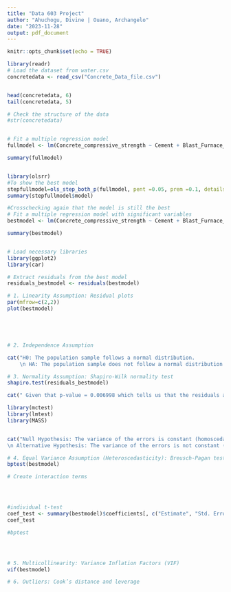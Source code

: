 ```yaml
---
title: "Data 603 Project"
author: "Ahuchogu, Divine | Ouano, Archangelo"
date: "2023-11-28"
output: pdf_document
---
```


```r
knitr::opts_chunk$set(echo = TRUE)
```



```r
library(readr)
# Load the dataset from water.csv
concretedata <- read_csv("Concrete_Data_file.csv")


head(concretedata, 6)
tail(concretedata, 5)

```


```r

# Check the structure of the data
#str(concretedata)


# Fit a multiple regression model
fullmodel <- lm(Concrete_compressive_strength ~ Cement + Blast_Furnace_Slag + Fly_Ash + Water + Superplasticizer + Coarse_Aggregate + Fine_Aggregate + Age_by_day, data = concretedata)

summary(fullmodel)



```

```r

library(olsrr)
#To show the best model
stepfullmodel=ols_step_both_p(fullmodel, pent =0.05, prem =0.1, details=FALSE)
summary(stepfullmodel$model)


```


```r
#Crosschecking again that the model is still the best
# Fit a multiple regression model with significant variables
bestmodel <- lm(Concrete_compressive_strength ~ Cement + Blast_Furnace_Slag + Fly_Ash + Water + Superplasticizer + Age_by_day, data = concretedata)

summary(bestmodel)

```


```r


```


```r
# Load necessary libraries
library(ggplot2)
library(car)

# Extract residuals from the best model
residuals_bestmodel <- residuals(bestmodel)

# 1. Linearity Assumption: Residual plots
par(mfrow=c(2,2))
plot(bestmodel)

```

```r



```


```r


```


```r

```

```r


```

```r

# 2. Independence Assumption


```


```r

cat("H0: The population sample follows a normal distribution.
    \n HA: The population sample does not follow a normal distribution. \n")

# 3. Normality Assumption: Shapiro-Wilk normality test
shapiro.test(residuals_bestmodel)

cat(" Given that p-value = 0.006998 which tells us that the residuals are not perfectly normally distributed, we reject the null hypothesis at 0.05 significant level.")

```


```r
library(mctest)
library(lmtest)
library(MASS)


cat("Null Hypothesis: The variance of the errors is constant (homoscedasticity).
\n Alternative Hypothesis: The variance of the errors is not constant (heteroscedasticity) \n")

# 4. Equal Variance Assumption (Heteroscedasticity): Breusch-Pagan test
bptest(bestmodel)

```

```r

# Create interaction terms





```

```r
#individual t-test
coef_test <- summary(bestmodel)$coefficients[, c("Estimate", "Std. Error", "t value", "Pr(>|t|)")]
coef_test

```

```r

#bptest




```

```r




```

```r

# 5. Multicollinearity: Variance Inflation Factors (VIF)
vif(bestmodel)

```


```r

# 6. Outliers: Cook’s distance and leverage


```



```r


```
